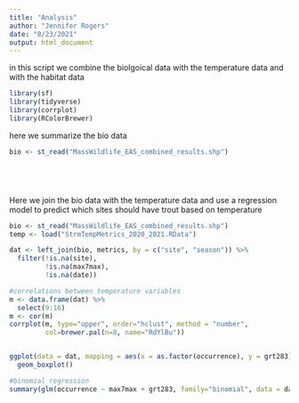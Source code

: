 ```yaml
---
title: "Analysis"
author: "Jennifer Rogers"
date: "8/23/2021"
output: html_document
---
```

 
 in this script we combine the biolgoical data with the temperature data and with the habitat data


```r
library(sf)
library(tidyverse)
library(corrplot)
library(RColorBrewer)
```

here we summarize the bio data

```r
bio <- st_read("MassWildlife_EAS_combined_results.shp")






```


Here we join the bio data with the temperature data and use a regression model to predict which sites should have trout based on temperature
```r

bio <- st_read("MassWildlife_EAS_combined_results.shp")
temp <- load("StrmTempMetrics_2020_2021.RData")

dat <- left_join(bio, metrics, by = c("site", "season")) %>% 
  filter(!is.na(site),
         !is.na(max7max),
         !is.na(date))

#correlations between temperature variables
m <- data.frame(dat) %>% 
  select(9:16)
m <- cor(m)
corrplot(m, type="upper", order="hclust", method = "number",
         col=brewer.pal(n=8, name="RdYlBu"))


ggplot(data = dat, mapping = aes(x = as.factor(occurrence), y = grt283))+
  geom_boxplot()

#binomial regression
summary(glm(occurrence ~ max7max + grt283, family="binomial", data = dat))



```


